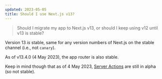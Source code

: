```yaml
---
updated: 2023-05-05
title: Should I use Next.js v13?
---
```


> Should I migrate my app to Next.js v13, or should I keep using v12 until v13 is stable?

Version 13 _is_ stable, same for any version numbers of Next.js on the stable channel (i.e., not
`canary`).

As of v13.4.0 (4 May 2023), the app router is also stable.

Keep in mind though that as of 4 May 2023,
[Server Actions](https://nextjs.org/docs/app/building-your-application/data-fetching/server-actions)
are still in alpha (so not stable).
